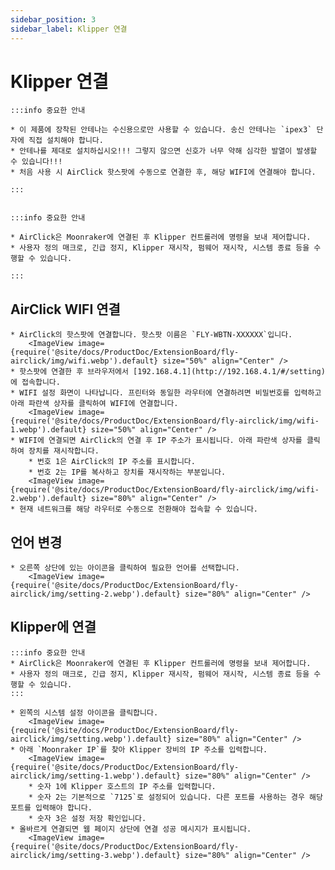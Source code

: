 ```yaml
---
sidebar_position: 3
sidebar_label: Klipper 연결
---
```






# Klipper 연결

    :::info 중요한 안내

    * 이 제품에 장착된 안테나는 수신용으로만 사용할 수 있습니다. 송신 안테나는 `ipex3` 단자에 직접 설치해야 합니다.
    * 안테나를 제대로 설치하십시오!!! 그렇지 않으면 신호가 너무 약해 심각한 발열이 발생할 수 있습니다!!!
    * 처음 사용 시 AirClick 핫스팟에 수동으로 연결한 후, 해당 WIFI에 연결해야 합니다.

    :::


    :::info 중요한 안내

    * AirClick은 Moonraker에 연결된 후 Klipper 컨트롤러에 명령을 보내 제어합니다.
    * 사용자 정의 매크로, 긴급 정지, Klipper 재시작, 펌웨어 재시작, 시스템 종료 등을 수행할 수 있습니다.

    :::

## AirClick WIFI 연결

    * AirClick의 핫스팟에 연결합니다. 핫스팟 이름은 `FLY-WBTN-XXXXXX`입니다.
        <ImageView image={require('@site/docs/ProductDoc/ExtensionBoard/fly-airclick/img/wifi.webp').default} size="50%" align="Center" />
    * 핫스팟에 연결한 후 브라우저에서 [192.168.4.1](http://192.168.4.1/#/setting)에 접속합니다.
    * WIFI 설정 화면이 나타납니다. 프린터와 동일한 라우터에 연결하려면 비밀번호를 입력하고 아래 파란색 상자를 클릭하여 WIFI에 연결합니다.
        <ImageView image={require('@site/docs/ProductDoc/ExtensionBoard/fly-airclick/img/wifi-1.webp').default} size="50%" align="Center" />
    * WIFI에 연결되면 AirClick의 연결 후 IP 주소가 표시됩니다. 아래 파란색 상자를 클릭하여 장치를 재시작합니다.
        * 번호 1은 AirClick의 IP 주소를 표시합니다.
        * 번호 2는 IP를 복사하고 장치를 재시작하는 부분입니다.
        <ImageView image={require('@site/docs/ProductDoc/ExtensionBoard/fly-airclick/img/wifi-2.webp').default} size="80%" align="Center" />
    * 현재 네트워크를 해당 라우터로 수동으로 전환해야 접속할 수 있습니다.

## 언어 변경
    * 오른쪽 상단에 있는 아이콘을 클릭하여 필요한 언어를 선택합니다.
        <ImageView image={require('@site/docs/ProductDoc/ExtensionBoard/fly-airclick/img/setting-2.webp').default} size="80%" align="Center" />

## Klipper에 연결

    :::info 중요한 안내
    * AirClick은 Moonraker에 연결된 후 Klipper 컨트롤러에 명령을 보내 제어합니다.
    * 사용자 정의 매크로, 긴급 정지, Klipper 재시작, 펌웨어 재시작, 시스템 종료 등을 수행할 수 있습니다.
    :::

    * 왼쪽의 시스템 설정 아이콘을 클릭합니다.
        <ImageView image={require('@site/docs/ProductDoc/ExtensionBoard/fly-airclick/img/setting.webp').default} size="80%" align="Center" />
    * 아래 `Moonraker IP`를 찾아 Klipper 장비의 IP 주소를 입력합니다.
        <ImageView image={require('@site/docs/ProductDoc/ExtensionBoard/fly-airclick/img/setting-1.webp').default} size="80%" align="Center" />
        * 숫자 1에 Klipper 호스트의 IP 주소를 입력합니다.
        * 숫자 2는 기본적으로 `7125`로 설정되어 있습니다. 다른 포트를 사용하는 경우 해당 포트를 입력해야 합니다.
        * 숫자 3은 설정 저장 확인입니다.
    * 올바르게 연결되면 웹 페이지 상단에 연결 성공 메시지가 표시됩니다.
        <ImageView image={require('@site/docs/ProductDoc/ExtensionBoard/fly-airclick/img/setting-3.webp').default} size="80%" align="Center" />
